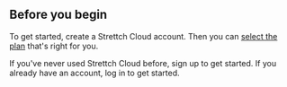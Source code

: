 ## Before you begin
To get started, create a Strettch Cloud account. Then you can [select the plan](https://cloud.strettch.com#pricing) that's right for you.

<CardGroup>
  <Card
    title="Sign Up"
    icon="user-plus"
    href="https://console.cloud.strettch.com/auth/signup"
    color="#95979b"
  >
    If you've never used Strettch Cloud before, sign up to get started.
  </Card>
  <Card 
    title="Log in"
    icon="right-to-bracket"
    href="https://console.cloud.strettch.com/auth/login"
    color="#95979b"
  >
    If you already have an account, log in to get started.
  </Card>
</CardGroup>